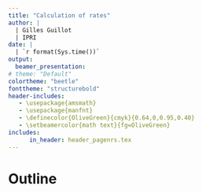 ```yaml
---
title: "Calculation of rates"
author: | 
  | Gilles Guillot
  | IPRI
date: |
  | `r format(Sys.time())`
output: 
  beamer_presentation: 
# theme: "Default"
colortheme: "beetle"
fonttheme: "structurebold"
header-includes:
   - \usepackage{amsmath}
   - \usepackage{manfnt}
   - \definecolor{OliveGreen}{cmyk}{0.64,0,0.95,0.40}
   - \setbeamercolor{math text}{fg=OliveGreen}
includes:
      in_header: header_pagenrs.tex
---
```




Outline
========================================================



